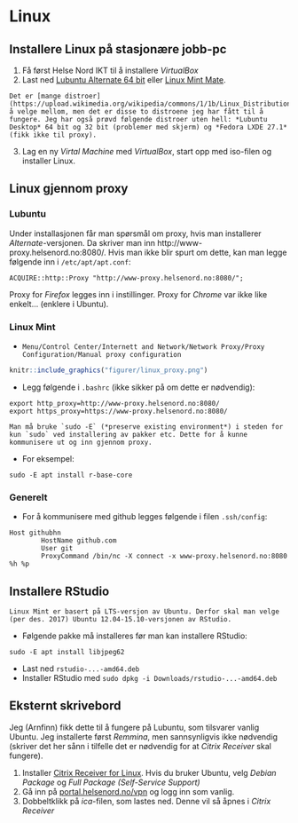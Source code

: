 # Linux

## Installere Linux på stasjonære jobb-pc

1. Få først Helse Nord IKT til å installere *VirtualBox*
2. Last ned [Lubuntu Alternate 64 bit](https://lubuntu.net/downloads/) eller [Linux Mint Mate](https://linuxmint.com/download.php). 

```{block2, linux-mint, type='rmdinfo'}
Det er [mange distroer](https://upload.wikimedia.org/wikipedia/commons/1/1b/Linux_Distribution_Timeline.svg) å velge mellom, men det er disse to distroene jeg har fått til å fungere. Jeg har også prøvd følgende distroer uten hell: *Lubuntu Desktop* 64 bit og 32 bit (problemer med skjerm) og *Fedora LXDE 27.1* (fikk ikke til proxy).
```
3. Lag en ny *Virtal Machine* med *VirtualBox*, start opp med iso-filen og installer Linux.

## Linux gjennom proxy

### Lubuntu

Under installasjonen får man spørsmål om proxy, hvis man installerer *Alternate*-versjonen. Da skriver man inn http://www-proxy.helsenord.no:8080/. Hvis man ikke blir spurt om dette, kan man legge følgende inn i `/etc/apt/apt.conf`:
```
ACQUIRE::http::Proxy "http://www-proxy.helsenord.no:8080/";
```

Proxy for *Firefox* legges inn i instillinger. Proxy for *Chrome* var ikke like enkelt... (enklere i Ubuntu). 

### Linux Mint

- `Menu/Control Center/Internett and Network/Network Proxy/Proxy Configuration/Manual proxy configuration`

```{r, echo=FALSE}
knitr::include_graphics("figurer/linux_proxy.png")
```

- Legg følgende i `.bashrc` (ikke sikker på om dette er nødvendig):

```
export http_proxy=http://www-proxy.helsenord.no:8080/
export https_proxy=https://www-proxy.helsenord.no:8080/
```

```{block2, sudo-E, type='rmdimportant'}
Man må bruke `sudo -E` (*preserve existing environment*) i steden for kun `sudo` ved installering av pakker etc. Dette for å kunne kommunisere ut og inn gjennom proxy.
```

- For eksempel:
```
sudo -E apt install r-base-core
```

### Generelt

- For å kommunisere med github legges følgende i filen `.ssh/config`:
```
Host githubhn
        HostName github.com
        User git
        ProxyCommand /bin/nc -X connect -x www-proxy.helsenord.no:8080 %h %p
```

## Installere RStudio

```{block2, rstudio, type='rmdinfo'}
Linux Mint er basert på LTS-versjon av Ubuntu. Derfor skal man velge (per des. 2017) Ubuntu 12.04-15.10-versjonen av RStudio.
```

- Følgende pakke må installeres før man kan installere RStudio:
```
sudo -E apt install libjpeg62 
```
- Last ned `rstudio-...-amd64.deb` 
- Installer RStudio med `sudo dpkg -i Downloads/rstudio-...-amd64.deb`


## Eksternt skrivebord

Jeg (Arnfinn) fikk dette til å fungere på Lubuntu, som tilsvarer vanlig Ubuntu. Jeg installerte først *Remmina*, men sannsynligvis ikke nødvendig (skriver det her sånn i tilfelle det er nødvendig for at *Citrix Receiver* skal fungere). 


1. Installer [Citrix Receiver for Linux](https://www.citrix.no/downloads/citrix-receiver/linux/receiver-for-linux-latest.html). Hvis du bruker Ubuntu, velg *Debian Package* og *Full Package (Self-Service Support)*  
2. Gå inn på [portal.helsenord.no/vpn](https://portal.helsenord.no/vpn/index.html) og logg inn som vanlig.
3. Dobbeltklikk på *ica*-filen, som lastes ned. Denne vil så åpnes i *Citrix Receiver*

